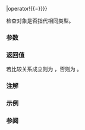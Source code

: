 {{cpp/types/type_info/title|operator{{==}}|operator!{{=}}}}
{{cpp/types/type_info/navbar}}
{{dcl begin}}
{{dcla|anchor=no|num=1|noexcept=c++11|constexpr=c++23|1=
bool operator==( const type_info&amp; rhs ) const;
}}
{{dcla|anchor=no|num=2|noexcept=c++11|until=c++20|1=
bool operator!=( const type_info&amp; rhs ) const;
}}
{{dcl end}}

检查对象是否指代相同类型。

{{rrev|since=c++20|
{{cpp/note synthesized eq}}
}}

===参数===
{{par begin}}
{{par|rhs|要比较的另一个类型信息对象}}
{{par end}} 

===返回值===
若比较关系成立则为 {{c|true}}，否则为 {{c|false}}。

===注解===
{{feature test macro|__cpp_lib_constexpr_typeinfo|value=202106L|std=C++23|{{tt|1=std::type_info::operator==}} 的 constexpr}}

===示例===
{{example
|code=
#include &lt;iostream&gt;
#include &lt;string&gt;
#include &lt;typeinfo&gt;
#include &lt;utility&gt;

class person
{
public:
    explicit person(std::string n) : name_(std::move(n)) {}
    virtual const std::string&amp; name() const { return name_; }

private:
    std::string name_;
};

class employee : public person
{
public:
    employee(std::string n, std::string p)
        : person(std::move(n)), profession_(std::move(p)) {}

    const std::string&amp; profession() const { return profession_; }

private:
    std::string profession_;
};

void print_info(const person&amp; p)
{
    if (typeid(person) == typeid(p))
        std::cout &lt;&lt; p.name() &lt;&lt; " 不是雇员\n";
    else if (typeid(employee) == typeid(p))
    {
        std::cout &lt;&lt; p.name() &lt;&lt; " 是雇员，";
        auto&amp; emp = dynamic_cast&lt;const employee&amp;&gt;(p);
        std::cout &lt;&lt; "工作于 " &lt;&lt; emp.profession() &lt;&lt; '\n';
    }
}

int main()
{
    print_info(employee{"Paul","经济学"});
    print_info(person{"Kate"});

#if __cpp_lib_constexpr_typeinfo
    if constexpr (typeid(employee) != typeid(person)) // C++23
        std::cout &lt;&lt; "class `employee` != class `person`\n";
#endif
}
|p=true
|output=
Paul 是雇员，工作于 经济学
Kate 不是雇员
class `employee` != class `person`
}}

===参阅===
{{dsc begin}}
{{dsc inc|cpp/types/type_info/dsc before}}
{{dsc end}}

{{langlinks|de|en|es|fr|it|ja|pt|ru}}